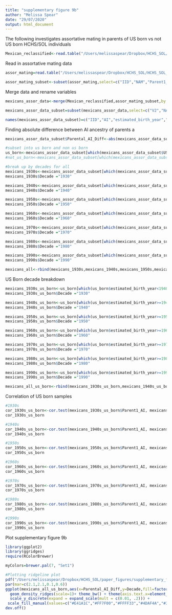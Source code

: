 ```yaml
---
title: "supplementary figure 9b"
author: "Melissa Spear"
date: "29/07/2020"
output: html_document
---
```


The following investigates assortative mating in parents of US born vs not US born HCHS/SOL individuals 
```r
Mexican_reclassified<-read.table("/Users/melissaspear/Dropbox/HCHS_SOL/HCHS_SOL_Mexicans_admixed_95_full_pheno_010919.txt",header=T,sep='\t')
```

Read in assortative mating data 
```r
assor_mating=read.table("/Users/melissaspear/Dropbox/HCHS_SOL/HCHS_SOL_Mexicans_with_parents_global_ancestry_estimates.txt",header=T,sep='\t')

assor_mating_subset<-subset(assor_mating,select=c("IID","NAM","Parent1_NAM","Parent2_NAM"))
```

Merge data and rename variables 
```r
mexicans_assor_data<-merge(Mexican_reclassified,assor_mating_subset,by.x=c("V2"),by.y=c("IID"))

mexicans_assor_data_subset=subset(mexicans_assor_data,select=c("V2","NAM.x","estimated_birth_year","US_BORN","Parent1_NAM","Parent2_NAM"))

names(mexicans_assor_data_subset)=c("IID","AI","estimated_birth_year","US_BORN","Parent1_AI","Parent2_AI")
```

Finding absolute difference between AI ancestry of parents a
```r
mexicans_assor_data_subset$Parental_AI_Diff<-abs(mexicans_assor_data_subset$Parent1_AI - mexicans_assor_data_subset$Parent2_AI)
```


```r
#subset into us born and non us born
us_born<-mexicans_assor_data_subset[which(mexicans_assor_data_subset$US_BORN=='1'),]
#not_us_born<-mexicans_assor_data_subset[which(mexicans_assor_data_subset$US_BORN=='0'),]
```


```r
#break up by decades for all 
mexicans_1930s<-mexicans_assor_data_subset[which(mexicans_assor_data_subset$estimated_birth_year<1940),]
mexicans_1930s$Decade ="1930"

mexicans_1940s<-mexicans_assor_data_subset[which(mexicans_assor_data_subset$estimated_birth_year>=1940 & mexicans_assor_data_subset$estimated_birth_year<1950),]
mexicans_1940s$Decade ="1940"

mexicans_1950s<-mexicans_assor_data_subset[which(mexicans_assor_data_subset$estimated_birth_year>=1950 & mexicans_assor_data_subset$estimated_birth_year<1960),]
mexicans_1950s$Decade ="1950"

mexicans_1960s<-mexicans_assor_data_subset[which(mexicans_assor_data_subset$estimated_birth_year>=1960 & mexicans_assor_data_subset$estimated_birth_year<1970),]
mexicans_1960s$Decade ="1960"

mexicans_1970s<-mexicans_assor_data_subset[which(mexicans_assor_data_subset$estimated_birth_year>=1970 & mexicans_assor_data_subset$estimated_birth_year<1980),]
mexicans_1970s$Decade ="1970"

mexicans_1980s<-mexicans_assor_data_subset[which(mexicans_assor_data_subset$estimated_birth_year>=1980 & mexicans_assor_data_subset$estimated_birth_year<1990),]
mexicans_1980s$Decade ="1980"

mexicans_1990s<-mexicans_assor_data_subset[which(mexicans_assor_data_subset$estimated_birth_year>=1990),]
mexicans_1990s$Decade ="1990"

mexicans_all<-rbind(mexicans_1930s,mexicans_1940s,mexicans_1950s,mexicans_1960s,mexicans_1970s,mexicans_1980s,mexicans_1990s)
```

US Born decade breakdown
```r
mexicans_1930s_us_born<-us_born[which(us_born$estimated_birth_year<1940),]
mexicans_1930s_us_born$Decade ="1930"

mexicans_1940s_us_born<-us_born[which(us_born$estimated_birth_year>=1940 & us_born$estimated_birth_year<1950),]
mexicans_1940s_us_born$Decade ="1940"

mexicans_1950s_us_born<-us_born[which(us_born$estimated_birth_year>=1950 & us_born$estimated_birth_year<1960),]
mexicans_1950s_us_born$Decade ="1950"

mexicans_1960s_us_born<-us_born[which(us_born$estimated_birth_year>=1960 & us_born$estimated_birth_year<1970),]
mexicans_1960s_us_born$Decade ="1960"

mexicans_1970s_us_born<-us_born[which(us_born$estimated_birth_year>=1970 & us_born$estimated_birth_year<1980),]
mexicans_1970s_us_born$Decade ="1970"

mexicans_1980s_us_born<-us_born[which(us_born$estimated_birth_year>=1980 & us_born$estimated_birth_year<1990),]
mexicans_1980s_us_born$Decade ="1980"

mexicans_1990s_us_born<-us_born[which(us_born$estimated_birth_year>=1990),]
mexicans_1990s_us_born$Decade ="1990"

mexicans_all_us_born<-rbind(mexicans_1930s_us_born,mexicans_1940s_us_born,mexicans_1950s_us_born,mexicans_1960s_us_born,mexicans_1970s_us_born,mexicans_1980s_us_born,mexicans_1990s_us_born)
```


Correlation of US born samples 
```r
#1930s 
cor_1930s_us_born<-cor.test(mexicans_1930s_us_born$Parent1_AI, mexicans_1930s_us_born$Parent2_AI)
cor_1930s_us_born
```

```r
#1940s 
cor_1940s_us_born<-cor.test(mexicans_1940s_us_born$Parent1_AI, mexicans_1940s_us_born$Parent2_AI)
cor_1940s_us_born
```

```r
#1950s 
cor_1950s_us_born<-cor.test(mexicans_1950s_us_born$Parent1_AI, mexicans_1950s_us_born$Parent2_AI)
cor_1950s_us_born
```

```r
#1960s 
cor_1960s_us_born<-cor.test(mexicans_1960s_us_born$Parent1_AI, mexicans_1960s_us_born$Parent2_AI)
cor_1960s_us_born
```

```r
#1970s 
cor_1970s_us_born<-cor.test(mexicans_1970s_us_born$Parent1_AI, mexicans_1970s_us_born$Parent2_AI)
cor_1970s_us_born
```

```r
#1980s 
cor_1980s_us_born<-cor.test(mexicans_1980s_us_born$Parent1_AI, mexicans_1980s_us_born$Parent2_AI)
cor_1980s_us_born
```

```r
#1990s 
cor_1990s_us_born<-cor.test(mexicans_1990s_us_born$Parent1_AI, mexicans_1990s_us_born$Parent2_AI)
cor_1990s_us_born
```



Plot supplementary figure 9b 
```r
library(ggplot2)
library(ggridges)
require(RColorBrewer)

myColors=brewer.pal(7, "Set1")

#Plotting ridgeline plot
pdf("/Users/melissaspear/Dropbox/HCHS_SOL/paper_figures/supplementary_figure9b.pdf",height=2.375,width=2.55,pointsize=10)
par(mar=c(2.1,2.1,0.1,0.6))
ggplot(mexicans_all_us_born,aes(x=Parental_AI_Diff,y=Decade,fill=factor(Decade))) +
  geom_density_ridges(scale=1)+ theme_bw() + theme(axis.text.x=element_text(size=rel(0.8)),axis.text.y=element_text(size=rel(0.8))) + theme(axis.title.x = element_text(size=10),axis.title.y = element_text(size=10))+
  scale_y_discrete(expand = expand_scale(mult = c(0.01, .2))) + 
 scale_fill_manual(values=c("#E41A1C","#FF7F00","#FFFF33","#4DAF4A","#377EB8","#984EA3","#A65628")) + theme(legend.position = "none") + labs(x="Difference in Parental AI ancestry ", y="Decades")
dev.off()

```